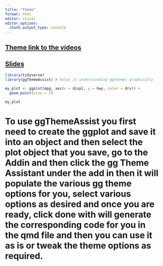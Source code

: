 ```yaml
---
title: "theme"
format: html
editor: visual
editor_options: 
  chunk_output_type: console
---
```


## [Theme link to the videos](https://www.youtube.com/watch?v=V0CzheP9yMc&list=PLS6tnpTr39sEsSJ16BKgXPNFcl3y6gjEv&index=3)

## [Slides](https://datavizm20.classes.andrewheiss.com/content/05-content/#slides)

```r
library(tidyverse)
library(ggThemeAssist) # helps in understanding ggthemes graphically
```

```r
my_plot <- ggplot(mpg, aes(x = displ, y = hwy, color = drv)) + 
  geom_point(size = 2)

my_plot 
```

# To use ggThemeAssist you first need to create the ggplot and save it into an object and then select the plot object that you save, go to the Addin and then click the gg Theme Assistant under the add in then it will populate the various gg theme options for you,  select various options as desired and once you are ready, click done with will generate the corresponding code for you in the qmd file and then you can use it as is or tweak the theme options as required.  
